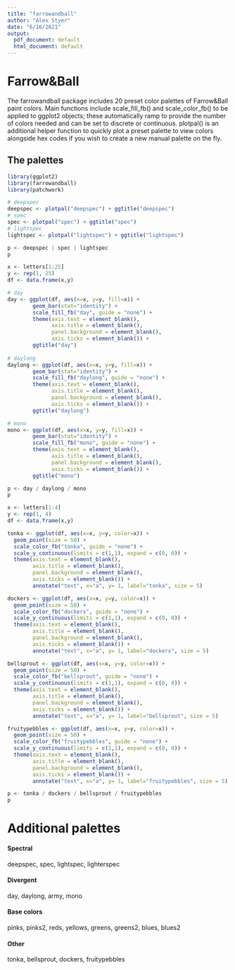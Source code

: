 ```yaml
---
title: "farrowandball"
author: "Alex Styer"
date: "6/16/2021"
output:
  pdf_document: default
  html_document: default
---
```


# Farrow&Ball
The farrowandball package includes 20 preset color palettes of Farrow&Ball paint colors. Main functions include scale_fill_fb() and scale_color_fb() to be applied to ggplot2 objects; these automatically ramp to provide the number of colors needed and can be set to discrete or continuous. plotpal() is an additional helper function to quickly plot a preset palette to view colors alongside hex codes if you wish to create a new manual palette on the fly.

## The palettes
```r
library(ggplot2)
library(farrowandball)
library(patchwork)
```

```r
# deepspec
deepspec <- plotpal("deepspec") + ggtitle("deepspec")
# spec
spec <- plotpal("spec") + ggtitle("spec")
# lightspec
lightspec <- plotpal("lightspec") + ggtitle("lightspec")

p <- deepspec | spec | lightspec
p
```

```r
x <- letters[1:25]
y <- rep(1, 25)
df <- data.frame(x,y)

# day
day <- ggplot(df, aes(x=x, y=y, fill=x)) +
        geom_bar(stat="identity") +
        scale_fill_fb("day", guide = "none") +
        theme(axis.text = element_blank(),
              axis.title = element_blank(),
              panel.background = element_blank(),
              axis.ticks = element_blank()) +
        ggtitle("day")
  
# daylong
daylong <- ggplot(df, aes(x=x, y=y, fill=x)) +
        geom_bar(stat="identity") +
        scale_fill_fb("daylong", guide = "none") +
        theme(axis.text = element_blank(),
              axis.title = element_blank(),
              panel.background = element_blank(),
              axis.ticks = element_blank()) +
        ggtitle("daylong")

# mono
mono <- ggplot(df, aes(x=x, y=y, fill=x)) +
        geom_bar(stat="identity") +
        scale_fill_fb("mono", guide = "none") +
        theme(axis.text = element_blank(),
              axis.title = element_blank(),
              panel.background = element_blank(),
              axis.ticks = element_blank()) +
        ggtitle("mono")

p <- day / daylong / mono
p
```

```r
x <- letters[1:4]
y <- rep(1, 4)
df <- data.frame(x,y)

tonka <- ggplot(df, aes(x=x, y=y, color=x)) +
  geom_point(size = 50) +
  scale_color_fb("tonka", guide = "none") +
  scale_y_continuous(limits = c(1,1), expand = c(0, 0)) +
  theme(axis.text = element_blank(),
        axis.title = element_blank(),
        panel.background = element_blank(),
        axis.ticks = element_blank()) +
        annotate("text", x="a", y= 1, label="tonka", size = 5)

dockers <- ggplot(df, aes(x=x, y=y, color=x)) +
  geom_point(size = 50) +
  scale_color_fb("dockers", guide = "none") +
  scale_y_continuous(limits = c(1,1), expand = c(0, 0)) +
  theme(axis.text = element_blank(),
        axis.title = element_blank(),
        panel.background = element_blank(),
        axis.ticks = element_blank()) +
        annotate("text", x="a", y= 1, label="dockers", size = 5)

bellsprout <- ggplot(df, aes(x=x, y=y, color=x)) +
  geom_point(size = 50) +
  scale_color_fb("bellsprout", guide = "none") +
  scale_y_continuous(limits = c(1,1), expand = c(0, 0)) +
  theme(axis.text = element_blank(),
        axis.title = element_blank(),
        panel.background = element_blank(),
        axis.ticks = element_blank()) +
        annotate("text", x="a", y= 1, label="bellsprout", size = 5)

fruitypebbles <- ggplot(df, aes(x=x, y=y, color=x)) +
  geom_point(size = 50) +
  scale_color_fb("fruitypebbles", guide = "none") +
  scale_y_continuous(limits = c(1,1), expand = c(0, 0)) +
  theme(axis.text = element_blank(),
        axis.title = element_blank(),
        panel.background = element_blank(),
        axis.ticks = element_blank()) +
        annotate("text", x="a", y= 1, label="fruitypebbles", size = 5)

p <- tonka / dockers / bellsprout / fruitypebbles
p
```


# Additional palettes
#### Spectral
deepspec,
spec,
lightspec,
lighterspec

#### Divergent
day,
daylong,
army,
mono

#### Base colors
pinks,
pinks2,
reds,
yellows,
greens,
greens2,
blues,
blues2

#### Other
tonka,
bellsprout,
dockers,
fruitypebbles
